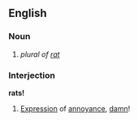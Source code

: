 ==English==
===Noun===
# ''plural of [[rat]]''
===Interjection===
'''rats!'''
# [[Expression]] of [[annoyance]], [[damn]]!